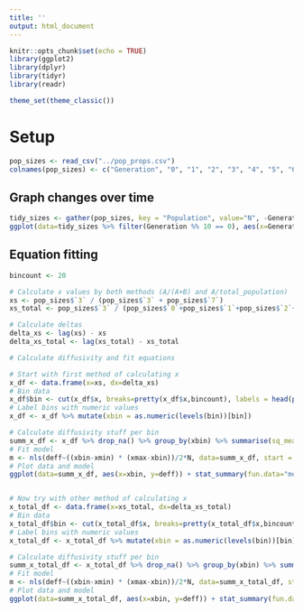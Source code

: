 ```yaml
---
title: ''
output: html_document
---
```


```r
knitr::opts_chunk$set(echo = TRUE)
library(ggplot2)
library(dplyr)
library(tidyr)
library(readr)

theme_set(theme_classic())
```

# Setup


```r
pop_sizes <- read_csv("../pop_props.csv")
colnames(pop_sizes) <- c("Generation", "0", "1", "2", "3", "4", "5", "6", "7", "8", "9", "10", "11", "12", "13", "14", "15")
```

## Graph changes over time

```r
tidy_sizes <- gather(pop_sizes, key = "Population", value="N", -Generation)
ggplot(data=tidy_sizes %>% filter(Generation %% 10 == 0), aes(x=Generation, y=N, color=Population)) + geom_line()

```


## Equation fitting

```r

bincount <- 20

# Calculate x values by both methods (A/(A+B) and A/total_population)
xs <- pop_sizes$`3` / (pop_sizes$`3` + pop_sizes$`7`)
xs_total <- pop_sizes$`3` / (pop_sizes$`0`+pop_sizes$`1`+pop_sizes$`2`+pop_sizes$`3`+pop_sizes$`4`+pop_sizes$`5`+pop_sizes$`6`+pop_sizes$`7`+pop_sizes$`8`+pop_sizes$`9`+pop_sizes$`10`+pop_sizes$`11`+pop_sizes$`12`+pop_sizes$`13`+pop_sizes$`14`+pop_sizes$`15`)

# Calculate deltas
delta_xs <- lag(xs) - xs
delta_xs_total <- lag(xs_total) - xs_total

# Calculate diffusivity and fit equations

# Start with first method of calculating x
x_df <- data.frame(x=xs, dx=delta_xs)
# Bin data
x_df$bin <- cut(x_df$x, breaks=pretty(x_df$x,bincount), labels = head(pretty(x_df$x, bincount), -1) + 1/(2*bincount))
# Label bins with numeric values
x_df <- x_df %>% mutate(xbin = as.numeric(levels(bin))[bin])

# Calculate diffusivity stuff per bin
summ_x_df <- x_df %>% drop_na() %>% group_by(xbin) %>% summarise(sq_mean_dx = mean(dx)**2, mean_sq_dx=mean(dx**2)) %>% mutate(deff=(mean_sq_dx-sq_mean_dx)/2)
# Fit model
m <- nls(deff~((xbin-xmin) * (xmax-xbin))/2*N, data=summ_x_df, start = list(xmin=.0, xmax=1, N=4000), lower = c(0,max(summ_x_total_df$xbin),0), upper = c(min(summ_x_total_df$xbin), 1, 10000), algorithm = "port")
# Plot data and model
ggplot(data=summ_x_df, aes(x=xbin, y=deff)) + stat_summary(fun.data="median_hilow", geom="crossbar") + geom_line(aes(y=(predict(m))))


# Now try with other method of calculating x
x_total_df <- data.frame(x=xs_total, dx=delta_xs_total)
# Bin data
x_total_df$bin <- cut(x_total_df$x, breaks=pretty(x_total_df$x,bincount), labels = head(pretty(x_total_df$x, bincount), -1) + 1/(2*bincount))
# Label bins with numeric values
x_total_df <- x_total_df %>% mutate(xbin = as.numeric(levels(bin))[bin])

# Calculate diffusivity stuff per bin
summ_x_total_df <- x_total_df %>% drop_na() %>% group_by(xbin) %>% summarise(sq_mean_dx = mean(dx)**2, mean_sq_dx=mean(dx**2)) %>% mutate(deff=(mean_sq_dx-sq_mean_dx)/2)
# Fit model
m <- nls(deff~((xbin-xmin) * (xmax-xbin))/2*N, data=summ_x_total_df, start = list(xmin=.0, xmax=1, N=4000), lower = c(0,max(summ_x_total_df$xbin),0), upper = c(min(summ_x_total_df$xbin), 1, 10000), algorithm = "port")
# Plot data and model
ggplot(data=summ_x_total_df, aes(x=xbin, y=deff)) + stat_summary(fun.data="median_hilow", geom="crossbar") + geom_line(aes(y=(predict(m))))

```
